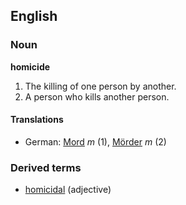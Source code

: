 ==English==

===Noun===
'''homicide'''
# The killing of one person by another.
# A person who kills another person.

====Translations====
*German: [[Mord]] ''m'' (1), [[Mörder]] ''m'' (2)

===Derived terms===
*[[homicidal]] (adjective)